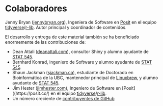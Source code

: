 # Colaboradores {#sec-contrib}

Jenny Bryan ([jennybryan.org](https://jennybryan.org)), Ingeniera de Software en [Posit](https://posit.co/) en el equipo [tidyverse](https://www.tidyverse.org)/[r-lib](https://github.com/r-lib/). Autor principal y coordinador de contenidos.

El desarrollo y entrega de este material también se ha beneficiado enormemente de las contribuciones de:

-   Dean Attali ([deanattali.com](http://deanattali.com)), consultor Shiny y alumno ayudante de [STAT 545](http://stat545.com).
-   Bernhard Konrad, Ingeniero de Software y alumno ayudante de [STAT 545](http://stat545.com).
-   Shaun Jackman ([sjackman.ca](http://sjackman.ca)),  estudiante de  Doctorado en Bioinformática de la UBC, mantenedor principal de [Linuxbrew](http://linuxbrew.sh), y alumno ayudante de [STAT 545](http://stat545.com).
-   Jim Hester ([jimhester.com](https://www.jimhester.com)), Ingeniero de Software en [Posit]((https://posit.co/) en el equipo [tidyverse](https://www.tidyverse.org)/[r-lib](https://github.com/r-lib/).
-   Un número creciente de [contribuyentes de GitHub](https://github.com/jennybc/happy-git-with-r/graphs/contributors)
